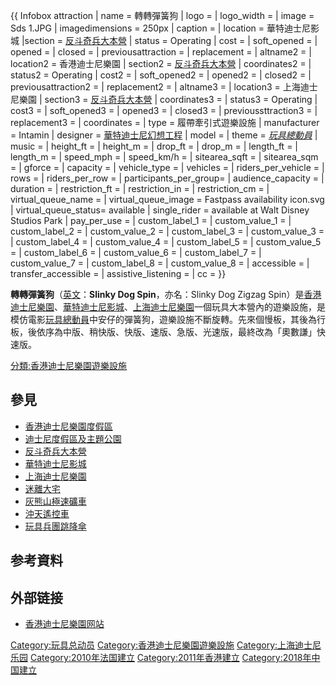 {{noteTA
|G1=Disney
|G2=Pixar}}

{{ Infobox attraction
| name                = 轉轉彈簧狗
| logo                = <!--Use ONLY the filename, not a full [[Image:|Image:]] link-->
| logo_width          = <!--Default is 250px-->
| image               = Sds 1.JPG
| imagedimensions     = 250px
| caption             = 
| location            = 華特迪士尼影城    
|section              = [[反斗奇兵大本營|反斗奇兵大本營]]
| status              = Operating
| cost                = 
| soft_opened         = 
| opened              = {{Start date|2010|8|17}}
| closed              = 
| previousattraction  = <!--If there is an appropriate article, this should be linked.-->
| replacement         = <!--If there is an appropriate article, this should be linked.-->
| altname2            =
| location2           = 香港迪士尼樂園
| section2            = [[反斗奇兵大本營|反斗奇兵大本營]]
| coordinates2        = <!--Use {{Coord|display=inline}}-->
| status2             = Operating
| cost2               = 
| soft_opened2        = 
| opened2             = {{Start date|2011|11|17}}
| closed2             = 
| previousattraction2 = <!--If there is an appropriate article, this should be linked.-->
| replacement2        = <!--If there is an appropriate article, this should be linked.-->
| altname3            =
| location3           = 上海迪士尼樂園
| section3            = [[反斗奇兵大本營|反斗奇兵大本營]]
| coordinates3        = <!--Use {{Coord|display=inline}}-->
| status3             = Operating
| cost3               =
| soft_opened3        =
| opened3             = {{Start date|2018|04|26}} 
| closed3             =
| previoussttraction3 = <!--If there is an appropriate article, this should be linked.-->
| replacement3        = <!--If there is an appropriate article, this should be linked.-->
| coordinates         = <!--Use ONLY if attraction is at one park. Use {{coord}}-->
| type                = 履帶牽引式遊樂設施
| manufacturer        = Intamin
| designer            = [[華特迪士尼幻想工程|華特迪士尼幻想工程]]
| model               = 
| theme               = ''[[玩具總動員系列電影|玩具總動員]]''
| music               = 
| height_ft           = <!--Must be expressed in feet and may contain only numeric characters.-->
| height_m            = <!--Must be expressed in metres and may contain only numeric characters.-->
| drop_ft             = <!--Must be expressed in feet and may contain only numeric characters.-->
| drop_m              = <!--Must be expressed in metres and may contain only numeric characters.-->
| length_ft           = <!--Must be expressed in feet and may contain only numeric characters.-->
| length_m            = <!--Must be expressed in metres and may contain only numeric characters.-->
| speed_mph           = <!--Must be expressed in miles per hour and may contain only numeric characters.-->
| speed_km/h          = <!--Must be expressed in kilometres per hour and may contain only numeric characters.-->
| sitearea_sqft       = <!--Must be expressed in square feet and may contain only numeric characters.-->
| sitearea_sqm        = <!--Must be expressed in square metres and may contain only numeric characters.-->
| gforce              = 
| capacity            = 
<!--Use only one of vehicles, rows, participants, or audience-->
| vehicle_type        = 
| vehicles            = 
| riders_per_vehicle  = <!--Only use if vehicles has been specified.-->
| rows                = 
| riders_per_row      = <!--Only use if rows has been specified.-->
| participants_per_group= <!--Only use if neither rows or vehicles is applicable.-->
| audience_capacity   = <!--For shows-->
| duration            = 
| restriction_ft      = <!--Must be expressed in feet and may contain only numeric characters.-->
| restriction_in      = <!--Must be expressed in inches and may contain only numeric characters.-->
| restriction_cm      = <!--Must be expressed in centimetres and may contain only numeric characters.-->
| virtual_queue_name  = 
| virtual_queue_image = Fastpass availability icon.svg
| virtual_queue_status= available
| single_rider        = available at Walt Disney Studios Park
| pay_per_use         = <!--Must be "available" if available.-->
| custom_label_1      = 
| custom_value_1      = 
| custom_label_2      = 
| custom_value_2      = 
| custom_label_3      = 
| custom_value_3      = 
| custom_label_4      = 
| custom_value_4      = 
| custom_label_5      = 
| custom_value_5      = 
| custom_label_6      = 
| custom_value_6      = 
| custom_label_7      = 
| custom_value_7      = 
| custom_label_8      = 
| custom_value_8      = 
| accessible          = 
| transfer_accessible = 
| assistive_listening = 
| cc                  = 
}}

'''轉轉彈簧狗'''（[[英文|英文]]：'''Slinky Dog Spin'''，亦名：Slinky Dog Zigzag Spin）是[[香港迪士尼樂園|香港迪士尼樂園]]、[[華特迪士尼影城|華特迪士尼影城]]、[[上海迪士尼樂園|上海迪士尼樂園]]一個玩具大本營內的遊樂設施，是模仿電影[[玩具總動員|玩具總動員]]中安仔的彈簧狗，遊樂設施不斷旋轉。先來個慢板，其後為行板，後依序為中版、稍快版、快版、速版、急版、光速版，最終改為「奧數謙」快速版。

[[分類:香港迪士尼樂園遊樂設施|分類:香港迪士尼樂園遊樂設施]]
== 參見 ==
{{Project|香港迪士尼樂園度假區|P Mickey.png|34}}
{{Portal|迪士尼}}
* [[香港迪士尼樂園度假區|香港迪士尼樂園度假區]]
* [[迪士尼度假區及主題公園|迪士尼度假區及主題公園]] 
* [[反斗奇兵大本營|反斗奇兵大本營]]
* [[華特迪士尼影城|華特迪士尼影城]]
* [[上海迪士尼樂園|上海迪士尼樂園]]
* [[迷離大宅|迷離大宅]]
* [[灰熊山極速礦車|灰熊山極速礦車]]
* [[沖天遙控車|沖天遙控車]]
* [[玩具兵團跳降傘|玩具兵團跳降傘]]

== 参考資料 ==
{{reflist}}

== 外部链接 ==
* [http://hongkongdisneyland.com 香港迪士尼樂園网站] {{Wayback|url=http://hongkongdisneyland.com/ |date=20200809064931 }}

{{玩具總動員}}
{{香港迪士尼樂園}}
{{Disney-lands}}

[[Category:玩具总动员|Category:玩具总动员]]
[[Category:香港迪士尼樂園遊樂設施|Category:香港迪士尼樂園遊樂設施]]
[[Category:上海迪士尼乐园|Category:上海迪士尼乐园]]
[[Category:2010年法国建立|Category:2010年法国建立]]
[[Category:2011年香港建立|Category:2011年香港建立]]
[[Category:2018年中国建立|Category:2018年中国建立]]